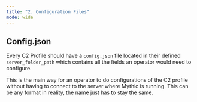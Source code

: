 ```yaml
---
title: "2. Configuration Files"
mode: wide
---
```


## Config.json

Every C2 Profile should have a `config.json` file located in their defined `server_folder_path` which contains all the fields an operator would need to configure.

This is the main way for an operator to do configurations of the C2 profile without having to connect to the server where Mythic is running. This can be any format in reality, the name just has to stay the same.
